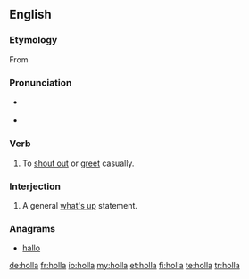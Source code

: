{{also|höllä}}
==English==

===Etymology===
From {{term|holler|lang=en}}

===Pronunciation===
* {{a|UK}} {{IPA|/ˈhɒlə/}} {{X-SAMPA|/"hQl@/}}
* {{a|US}} {{IPA|/ˈhɑlə/}} {{X-SAMPA|/"hAl@/}}

===Verb===
{{en-verb}}

# {{colloquial}} To [[shout out]] or [[greet]] casually.

===Interjection===
{{en-interj}}

# {{colloquial}} A general [[what's up]] statement.

===Anagrams===
* [[hallo#English|hallo]]

[[de:holla]]
[[fr:holla]]
[[io:holla]]
[[my:holla]]
[[et:holla]]
[[fi:holla]]
[[te:holla]]
[[tr:holla]]